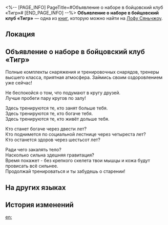 <%-- [PAGE_INFO]
PageTitle=#Объявление о наборе в бойцовский клуб «Тигр»#
[END_PAGE_INFO] --%>
{{Дополнить}}
{{Книга Инфобокс
|id           = 178
|partIds      = 190390
|Название     = 
|Изображение  = Иконка Пергамент Сяньчжоу.png
|Мир          = Лофу Сяньчжоу
|Томов        = 1
|Автор        = <!--нужно добавить-->
|Описание     = Рекламка бойцовского клуба.
|Том1         = {{tx}}
|Источник1    = {{tx|Отсутствует источник}}
|Персонажи    = 
|Фракции      = 
}}
'''Объявление о наборе в бойцовский клуб «Тигр»''' — одна из [[Книги|книг]], которую можно найти на [[Лофу Сяньчжоу]].

==Локация==
{{Отметка карты|<!--название карты-->|<!--id отметки-->}}

==Объявление о наборе в бойцовский клуб «Тигр»==
Полные комплекты снаряжения и тренировочных снарядов, тренеры высшего класса, приятная атмосфера. Займись своим оздоровлением уже сейчас!

Не беспокойся о том, что подумают в кругу друзей.<br />
Лучше пробеги пару кругов по залу!

Здесь тренируются те, кто занят больше тебя.<br />
Здесь тренируются те, кто богаче тебя.<br />
Здесь тренируются те, кто живёт дольше тебя.

Кто станет богаче через двести лет?<br />
Кто поднимется по социальной лестнице через четыреста лет?<br />
Кто останется здоров через шестьсот лет?

Ради чего закалять тело?<br />
Насколько сильна здешняя гравитация?<br />
Время покажет - без крепкого скелета твои мышцы и кожа будут провисать всё сильнее.<br />
Продолжай тренироваться и ты забудешь о старении!

==На других языках==
{{На других языках
|en   = Tiger Boxing Gym Admissions Ad
|zhs  = 形虎拳馆&nbsp;招生广告
|zht  = 形虎拳館&nbsp;招生廣告
|ja   = 形虎拳館&nbsp;生徒募集広告
|ko   = 맹호 격투장 모집 광고
|es   = Anuncio de inscripción al gimnasio de boxeo Tigre
|fr   = Publicité des abonnements de la salle de boxe du tigre
|ru   = Объявление о наборе в бойцовский клуб «Тигр»
|th   = โฆษณารับสมัครสมาชิกของค่ายมวย Tiger Boxing Gym
|vi   = Phòng Tập Quyền Anh Lão Hổ - Quảng Cáo Chiêu Sinh
|de   = Werbung für die Tiger-Boxhalle
|id   = Iklan Penerimaan Murid Tiger Boxing Gym
|pt   = Anúncio de Admissões da Academia de Boxe Tigre
}}

==История изменений==
{{История изменений|3.5}}

[[en:]]